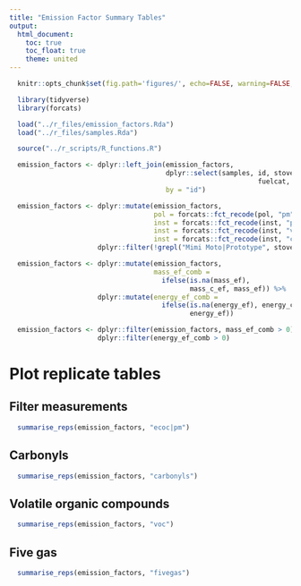 ```yaml
---
title: "Emission Factor Summary Tables"
output:
  html_document:
    toc: true
    toc_float: true
    theme: united
---
```


```r
  knitr::opts_chunk$set(fig.path='figures/', echo=FALSE, warning=FALSE, message=FALSE, cache=FALSE)

  library(tidyverse)
  library(forcats)
```

```r
  load("../r_files/emission_factors.Rda")
  load("../r_files/samples.Rda")
```

```r
  source("../r_scripts/R_functions.R")
```

```r
  emission_factors <- dplyr::left_join(emission_factors, 
                                       dplyr::select(samples, id, stove, fuel,
                                                              fuelcat, stovecat),
                                       by = "id")
```

```r
  emission_factors <- dplyr::mutate(emission_factors,
                                    pol = forcats::fct_recode(pol, "pm" = "grav"),
                                    inst = forcats::fct_recode(inst, "pm" = "grav"),
                                    inst = forcats::fct_recode(inst, "vocs" = "voc"),
                                    inst = forcats::fct_recode(inst, "carbonyls" = "carbs")) %>%
                      dplyr::filter(!grepl("Mimi Moto|Prototype", stove))
```

```r
  emission_factors <- dplyr::mutate(emission_factors, 
                                    mass_ef_comb = 
                                      ifelse(is.na(mass_ef),
                                             mass_c_ef, mass_ef)) %>%
                      dplyr::mutate(energy_ef_comb =
                                      ifelse(is.na(energy_ef), energy_c_ef,
                                             energy_ef))
```

```r
  emission_factors <- dplyr::filter(emission_factors, mass_ef_comb > 0) %>%
                      dplyr::filter(energy_ef_comb > 0) 
```

# Plot replicate tables

## Filter measurements

```r
  summarise_reps(emission_factors, "ecoc|pm")
```

## Carbonyls

```r
  summarise_reps(emission_factors, "carbonyls")
```

## Volatile organic compounds

```r
  summarise_reps(emission_factors, "voc")
```

## Five gas

```r
  summarise_reps(emission_factors, "fivegas")
```
